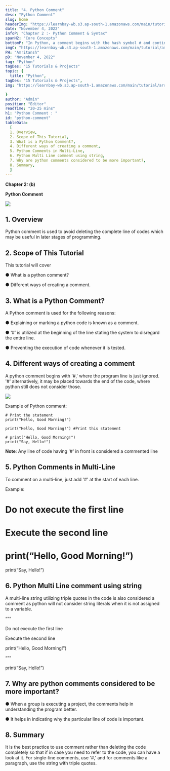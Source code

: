 ```yaml
---
title: "4. Python Comment"
desc: "Python Comment"
slug: home
headerImg: "https://learnbay-wb.s3.ap-south-1.amazonaws.com/main/tutorial/python.png"
date: "November 4, 2022"
infoP: "Chapter 2 :- Python Comment & Syntax"
spanH2: "Core Concepts"
bottomP: "In Python, a comment begins with the hash symbol # and continues until the end of the actual line. Python code is sometimes explained using comments. Code can be made more understandable by using comments.In Python, a comment begins with the hash symbol # and continues until the end of the actual line. Python code is sometimes explained using comments. Code can be made more understandable by using comments."
imgC: "https://learnbay-wb.s3.ap-south-1.amazonaws.com/main/tutorial/amritansh.png"
PH: "Amritansh"
pD: "November 4, 2022"
tag: "Python"
tagDes: "15 Tutorials & Projects"
topic: {
  title: "Python",
tagDes: "15 Tutorials & Projects",
img: "https://learnbay-wb.s3.ap-south-1.amazonaws.com/main/tutorial/arrow.png"

}
author: "Admin"
position: "Editor"
readTime: "20-25 mins"
h1: "Python Comment : "
id: "python-comment"
tableData:
  [
  1. Overview, 
  2. Scope of This Tutorial,  
  3. What is a Python Comment?,  
  4. Different ways of creating a comment,  
  5. Python Comments in Multi-Line,
  6. Python Multi Line comment using string,
  7. Why are python comments considered to be more important?,
  8. Summary,
  ]
---
```


**Chapter 2: (b)**

**Python Comment** 


<img src="https://learnbay-wb.s3.ap-south-1.amazonaws.com/main/tutorial/python/main+banner.jpg"></img>


## 1. Overview

Python comment is used to avoid deleting the complete line of codes which may be useful in later stages of programming.

 


## 2. Scope of This Tutorial 

This tutorial will cover


●      What is a python comment?


●      Different ways of creating a comment.

 

 


## 3. What is a Python Comment?

A Python comment is used for the following reasons:

 


●      Explaining or marking a python code is known as a comment.


●      ‘#’ is utilized at the beginning of the line stating the system to disregard the entire line.


●      Preventing the execution of code whenever it is tested.

 


## 4. Different ways of creating a comment

A python comment begins with '#,' where the program line is just ignored. '#' alternatively, it may be placed towards the end of the code, where python still does not consider those.


<img src="https://learnbay-wb.s3.ap-south-1.amazonaws.com/main/tutorial/python/Different+ways+of+creating+a+comment.jpg"></img>
 

Example of Python comment:


```
# Print the statement
print("Hello, Good Morning!")
 
print("Hello, Good Morning!") #Print this statement
 
# print("Hello, Good Morning!")
print("Say, Hello!")
```


 

**Note**: Any line of code having '#' in front is considered a commented line

 


## 5. Python Comments in Multi-Line

To comment on a multi-line, just add '#' at the start of each line.

 

Example:

# Do not execute the first line

# Execute the second line

# print(“Hello, Good Morning!”)

print(“Say, Hello!”)


## 6. Python Multi Line comment using string

A multi-line string utilizing triple quotes in the code is also considered a comment as python will not consider string literals when it is not assigned to a variable.

 

“””

Do not execute the first line

Execute the second line

print(“Hello, Good Morning!”)

“””

print(“Say, Hello!”)

 


## 7. Why are python comments considered to be more important?


●      When a group is executing a project, the comments help in understanding the program better.


●      It helps in indicating why the particular line of code is important.

 


## 8. Summary

It is the best practice to use comment rather than deleting the code completely so that if in case you need to refer to the code, you can have a look at it. For single-line comments, use '#,' and for comments like a paragraph, use the string with triple quotes.
